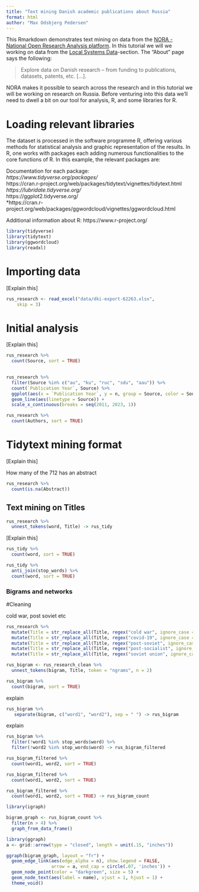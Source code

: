```yaml
---
title: "Text mining Danish academic publications about Russia"
format: html
author: "Max Odsbjerg Pedersen"
---
```


This Rmarkdown demonstrates text mining on data from the [NORA - National Open Research Analysis platform](https://forskningsportal.dk). In this tutorial we will we working on data from the [Local Systems Data](https://forskningsportal.dk/data-from-local-systems/)-section. The "About" page says the following:

>Explore data on Danish research – from funding to publications, datasets, patents, etc. [...].

NORA makes it possible to search across the research and in this tutorial we will be working on research on Russia. Before venturing into this data we'll need to dwell a bit on our tool for analysis, R, and some libraries for R.

# Loading relevant libraries

The dataset is processed in the software programme R, offering various methods for statistical analysis and graphic representation of the results. In R, one works with packages each adding numerous functionalities to the core functions of R. In this example, the relevant packages are:

Documentation for each package: <br>
*https://www.tidyverse.org/packages/ <br>
*https://cran.r-project.org/web/packages/tidytext/vignettes/tidytext.html <br>
*https://lubridate.tidyverse.org/ <br>
*https://ggplot2.tidyverse.org/ <br>
*https://cran.r-project.org/web/packages/ggwordcloud/vignettes/ggwordcloud.html<br>

Additional information about R: 
https://www.r-project.org/

```r
library(tidyverse)
library(tidytext)
library(ggwordcloud)
library(readxl)
```



# Importing data

[Explain this]

```r
rus_research <- read_excel("data/dki-export-62263.xlsx", 
    skip = 3)
```

# Initial analysis

[Explain this]

```r
rus_research %>% 
  count(Source, sort = TRUE)
  
```



```r
rus_research %>% 
  filter(Source %in% c("au", "ku", "ruc", "sdu", "aau")) %>% 
  count(`Publication Year`, Source) %>% 
  ggplot(aes(x = `Publication Year`, y = n, group = Source, color = Source)) +
  geom_line(aes(linetype = Source)) +
  scale_x_continuous(breaks = seq(2011, 2023, 1))
```
```r
rus_research %>% 
  count(Authors, sort = TRUE)
```

# Tidytext mining format 

[Explain this]

How many of the 712 has an abstract

```r
rus_research %>% 
  count(is.na(Abstract))
```

## Text mining on Titles

```r
rus_research %>% 
  unnest_tokens(word, Title) -> rus_tidy
```

[Explain this]

```r
rus_tidy %>% 
  count(word, sort = TRUE)
```

```r
rus_tidy %>% 
  anti_join(stop_words) %>% 
  count(word, sort = TRUE)
```




### Bigrams and networks


#Cleaning 

cold war, post soviet etc

```r
rus_research %>% 
  mutate(Title = str_replace_all(Title, regex("cold war", ignore_case = TRUE), "cold_war")) %>% 
  mutate(Title = str_replace_all(Title, regex("covid-19", ignore_case = TRUE), "covid_19")) %>% 
  mutate(Title = str_replace_all(Title, regex("post-soviet", ignore_case = TRUE), "post_soviet")) %>% 
  mutate(Title = str_replace_all(Title, regex("post-socialist", ignore_case = TRUE), "post_soviet")) %>% 
  mutate(Title = str_replace_all(Title, regex("soviet union", ignore_case = TRUE), "soviet_union"))-> rus_research_clean
```


```r
rus_bigram <- rus_research_clean %>% 
  unnest_tokens(bigram, Title, token = "ngrams", n = 2)
```



```r
rus_bigram %>% 
  count(bigram, sort = TRUE)
```

explain
```r
rus_bigram %>% 
   separate(bigram, c("word1", "word2"), sep = " ") -> rus_bigram
```


explain
```r
rus_bigram %>% 
  filter(!word1 %in% stop_words$word) %>%
  filter(!word2 %in% stop_words$word) -> rus_bigram_filtered 
```


```r
rus_bigram_filtered %>% 
  count(word1, word2, sort = TRUE)
```


```r
rus_bigram_filtered %>% 
  count(word1, word2, sort = TRUE)
```


```r
rus_bigram_filtered %>% 
  count(word1, word2, sort = TRUE) -> rus_bigram_count
```





```r
library(igraph)

bigram_graph <- rus_bigram_count %>%
  filter(n > 4) %>%
  graph_from_data_frame()
```



```r
library(ggraph)
a <- grid::arrow(type = "closed", length = unit(.15, "inches"))

ggraph(bigram_graph, layout = "fr") +
  geom_edge_link(aes(edge_alpha = n), show.legend = FALSE,
                 arrow = a, end_cap = circle(.07, 'inches')) +
  geom_node_point(color = "darkgreen", size = 5) +
  geom_node_text(aes(label = name), vjust = 1, hjust = 1) +
  theme_void()
```

